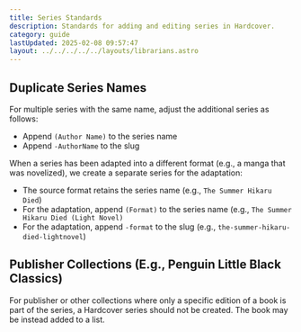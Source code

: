 ```yaml
---
title: Series Standards
description: Standards for adding and editing series in Hardcover.
category: guide
lastUpdated: 2025-02-08 09:57:47
layout: ../../../../../layouts/librarians.astro
---
```


## Duplicate Series Names
For multiple series with the same name, adjust the additional series as follows:
  - Append `(Author Name)` to the series name 
  - Append `-AuthorName` to the slug

When a series has been adapted into a different format (e.g., a manga that was novelized), we create a separate series for the adaptation:
  - The source format retains the series name (e.g., `The Summer Hikaru Died`)
  - For the adaptation, append `(Format)` to the series name (e.g., `The Summer Hikaru Died (Light Novel)`
  - For the adaptation, append `-format` to the slug (e.g., `the-summer-hikaru-died-lightnovel`)


## Publisher Collections (E.g., Penguin Little Black Classics)
For publisher or other collections where only a specific edition of a book is part of the series, a Hardcover series should not be created. The book may be instead added to a list.
